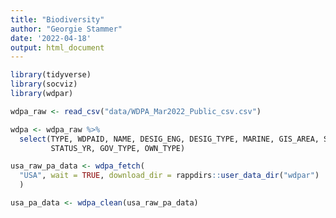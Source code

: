 ```yaml
---
title: "Biodiversity"
author: "Georgie Stammer"
date: '2022-04-18'
output: html_document
---
```


```r
library(tidyverse)
library(socviz)
library(wdpar)
```

```r
wdpa_raw <- read_csv("data/WDPA_Mar2022_Public_csv.csv")
```

```r
wdpa <- wdpa_raw %>%
  select(TYPE, WDPAID, NAME, DESIG_ENG, DESIG_TYPE, MARINE, GIS_AREA, STATUS,
         STATUS_YR, GOV_TYPE, OWN_TYPE)
```

```r
usa_raw_pa_data <- wdpa_fetch(
  "USA", wait = TRUE, download_dir = rappdirs::user_data_dir("wdpar")
  )

usa_pa_data <- wdpa_clean(usa_raw_pa_data)
```



